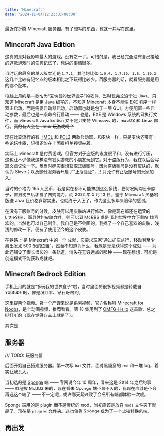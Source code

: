 ```yaml
---
title: 'Minecraft'
date: '2024-11-03T12:23:32+08:00'
---
```


最近在折腾 Minecraft 服务器，有了想写的东西，也就一并写在这里。

## Minecraft Java Edition

这真的是对我影响最大的游戏，没有之一了。可惜的是，我已经完全没有自己接触的这款游戏时的任何记忆了，想讲的事情很多。

当时玩的最多的单人版本还是 `1.7.2`，其他的比如 `1.6.4`、`1.7.10`、`1.8`、`1.10.2` 这几个比较有记忆点的版本相比之下玩得比较少。而服务器的话，就看服务器是用的哪个版本。

电脑上用的是一款名为“麦块我的世界盒子”的软件，当时我完全没学过 Java，只知道 Minecraft 是用 Java 编写的，不知道 Minecraft 本身不能像 EXE 程序一样双击启动，而是需要启动器启动。启动器也就是包了一层 GUI，方便配置一些启动参数，最后也是一条命令行启动 —— 也是，EXE 是 Windows 系统的可执行文件，而 Minecraft Java Edition 又不是只支持 Windows 的，macOS 和 Linux 都行。~~真的有人会在 Linux 玩游戏吗？~~

现在比较流行的有 [HMCL](https://github.com/HMCL-dev/HMCL) 和 [PCL2](https://github.com/Hex-Dragon/PCL2) 两款启动器，和麦块一样，只是麦块还带有一些论坛性质，记得还能在上面看相关视频来着。

实际上 Minecraft 是付费游戏，但官方对于盗版的态度很平和，没有进行打压，这也让不少像我这样没有钱买游戏的小朋友玩到它。对于盗版行为，我在以后会写篇文章议论一下。我当时确实很想获取正版账号，因为盗版账号是没有皮肤的，默认为 Steve；以及部分服务器开启了“正版验证”，即只允许有正版账号的玩家加入。

当时的价格为 165 人民币，我是实在都不可能搞到这么多钱，更何况网购还卡脖子，直到初三后才有了网购能力。而 2022 年 5 月 13 日，鉴于 Minecraft 买基岩版送 Java 且价格非常实惠，也就终于入正了，作为这么多年来陪伴的感谢。

在没有正版账号的时候，皮肤可以用皮肤站进行修改，像是现在都还在运营的 [LittleSkin](https://littleskin.cn)，而具体的皮肤文件，则可以到 [McBBS](https://www.mcbbs.co) 或是 [我的世界中文下载站](http://www.minecraftxz.com) 找喜欢的，当然也可以自己制作。我自己是不会画的，我找了一个自己喜欢的皮肤，浅浅的修改一下，便有了使用至今的这个皮肤。

[在铁路上](https://zh.minecraft.wiki/w/Tutorial:%E6%88%90%E5%B0%B1%E6%8C%87%E5%8D%97#-{zh-cn:%E5%9C%A8%E9%93%81%E8%B7%AF%E4%B8%8A;zh-tw:%E6%9A%A2%E8%A1%8C%E7%84%A1%E9%98%BB;zh-hk:%E6%9A%A2%E8%A1%8C%E7%84%A1%E9%98%BB;}-) 是 Minecraft 中的一个 [成就](https://zh.minecraft.wiki/w/%E6%88%90%E5%B0%B1%EF%BC%88%E6%B6%88%E6%AD%A7%E4%B9%89%EF%BC%89)，它要求玩家“通过矿车旅行，移动到至少离出发点 500 米的位置”，然而不知道为什么，我就是无法获得这个成就 —— 为此还铺设了很长很长的一条轨道，消失在无穷远点的那种 —— 现在想想，可能是创造模式不能获取成就吧。

## Minecraft Bedrock Edition

手机上用的就是“多玩我的世界盒子”啦，当时里面的很多视频都是转载自 Youtube 的，像是粉红羊、钻石哥啥的。

这里提两个视频。第一个严谨来说是系列视频，官方名称叫 [Minecraft for Noobs](https://youtube.com/playlist?list=PLjxIP-vsTvu3Xg6zWYVNB_urX6dXoI3nY)，是个动画视频，推荐看看。第 10 集用到了 [OMFG-Hello](https://www.youtube.com/watch?v=ih2xubMaZWI) 这首歌，总之挺好听的（现在觉得有点土就是了）。

其次是

## 服务器

/// TODO: 玩服务器

后面开始自己搭建服务器。第一次写 `bat` 文件，面对黑窟窟的 `cmd` 和一堆 log，着实让我头大。

当初选的是 [Sponge](https://spongepowered.org) 端 —— 官网说今年 10 周年，看来这是 2014 年之后的事 —— 教程按 McBBS 来的，现在看来 Sponge 端不温不火的，我现在应该是不会再选这个端了 —— 不一定呢，或许哪天起兴致了会把所有端都体验一次呢。

Sponge 端用的是 plugin 而不是传统的 mod，当初应该是放在 `mods` 文件夹下就是了，现在是 `plugins` 文件夹。这也使得 Sponge 成为了一个比较特殊的端。

## 再出发
